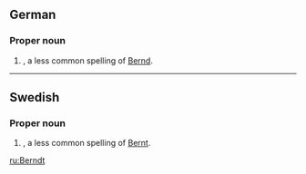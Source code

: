 ==German==

===Proper noun===
{{head|de|proper noun}}

# {{given name|male|lang=de}}, a less common spelling of [[Bernd]].

----

==Swedish==

===Proper noun===
{{head|sv|proper noun}}

# {{given name|male|lang=sv}}, a less common spelling of [[Bernt]].

[[ru:Berndt]]